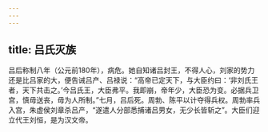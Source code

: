 ```yaml
---
---
---
```

title: 吕氏灭族
---



吕后称制八年（公元前180年），病危。她自知诸吕封王，不得人心，刘家的势力还是比吕家的大，便告诫吕产、吕禄说：“高帝已定天下，与大臣约曰：‘非刘氏王者，天下共击之。’今吕氏王，大臣弗平。我即崩，帝年少，大臣恐为变。必据兵卫宫，慎毋送丧，毋为人所制。”七月，吕后死。周勃、陈平以计夺得兵权。周勃率兵入宫，朱虚侯刘章杀吕产，“遂遣人分部悉捕诸吕男女，无少长皆斩之”。大臣们迎立代王刘恒，是为汉文帝。